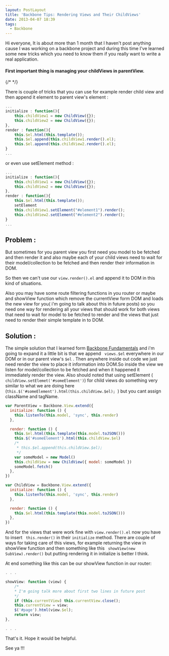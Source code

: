```yaml
---
layout: PostLayout
title: 'Backbone Tips: Rendering Views and Their ChildViews'
date: 2013-04-07 18:39
tags:
  - Backbone
---
```


Hi everyone,
It is about more than 1 month that I haven't post anything cause I was working on a backbone project and during this time I've learned some new tricks which you need to know them if you really want to write a real application.

#### First important thing is managing your childViews in parentView.

{/* <!-- more --> */}

There is couple of tricks that you can use
for example render child view and then append it element to parent view's element :

```js
...
initialize : function(){
	this.childView1 = new ChildView({});
	this.childView2 = new ChildView({});
},
render : function(){
	this.$el.html(this.template());
	this.$el.append(this.childView1.render().el);
	this.$el.append(this.childView2.render().el);
}
...
```

or even use setElement method :

```js
...
initialize : function(){
	this.childView1 = new ChildView({});
	this.childView2 = new ChildView({});
},
render : function(){
	this.$el.html(this.template());
	setElement
	this.childView1.setElement("#element1").render();
	this.childView2.setElement("#element2").render();
}
...
```

## Problem :

But sometimes for you parent view you first need you model to be fetched and then render it and also maybe each of your child views need to wait for their model/collection to be fetched and then render their information in DOM.

So then we can't use our `view.render().el` and append it to DOM in this kind of situations.

Also you may have some route filtering functions in you router or maybe and showView function which remove the currentView form DOM and loads the new view for you( i'm going to talk about this in future posts) so you need one way for rendering all your views that should work for both views that need to wait for model to be fetched to render and the views that just need to render their simple template in to DOM.

## Solution :

The simple solution that I learned form [Backbone Fundamentals](http://addyosmani.github.io/backbone-fundamentals) and i'm going to expand it a little bit is that we append ` views.$el` everywhere in our DOM or in our parent view's `$el` . Then anywhere inside out code we just need render the view to place it information into DOM.So inside the view we listen for model/collection to be fetched and when it happened it immediately render the view. Also should noted that using setElement ( `childView.setElemet('#someElement')`) for child views do something very similar to what we are doing here (`this.$('#someElement').html(this.childView.$el); `) but you cant assign className and tagName.

```js
var ParentView = Backbone.View.extend({
  initialize: function () {
    this.listenTo(this.model, 'sync', this.render)
  },

  render: function () {
    this.$el.html(this.template(this.model.toJSON()))
    this.$('#someElement').html(this.childView.$el)
    /*
     * this.$el.append(this.childView.$el);
     */
    var someModel = new Model()
    this.childView = new ChildView({ model: someModel })
    someModel.fetch()
  },
})

var ChildView = Backbone.View.extend({
  initialize: function () {
    this.listenTo(this.model, 'sync', this.render)
  },

  render: function () {
    this.$el.html(this.template(this.model.toJSON()))
  },
})
```

And for the views that were work fine with `view.render().el` now you have to insert ` this.render()` in their `initialize` method. There are couple of ways for taking care of this views, for example returning the view in showView function and then something like this ` showView(new SubView).render()` but putting rendering it in initialize is better I think.

At end something like this can be our showView function in our router:

```js
. . .

showView: function (view) {
	/*
	* I'm going talk more about first two lines in future post
	*/
    if (this.currentView) this.currentView.close();
    this.currentView = view;
    $('#page').html(view.$el);
    return view;
},

. . .

```

That's it.
Hope it would be helpful.

See ya !!!
